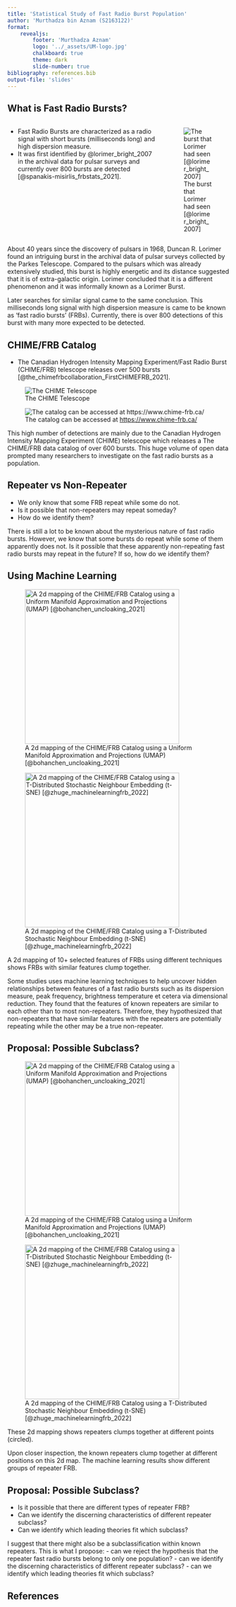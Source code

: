 ```yaml
---
title: 'Statistical Study of Fast Radio Burst Population'
author: 'Murthadza bin Aznam (S2163122)'
format: 
    revealjs:
        footer: 'Murthadza Aznam'
        logo: '../_assets/UM-logo.jpg'
        chalkboard: true
        theme: dark
        slide-number: true
bibliography: references.bib
output-file: 'slides'
---
```


## What is Fast Radio Bursts?
::::{.columns}
:::{.column}
- Fast Radio Bursts are characterized as a radio signal with short bursts (milliseconds long) and high dispersion measure. 
- It was first identified by @lorimer_bright_2007 in the archival data for pulsar surveys and currently over 800 bursts are detected [@spanakis-misirlis_frbstats_2021].
:::

:::{.column}
![The burst that Lorimer had seen [@lorimer_bright_2007]](./figures/lorimer-burst-original.png)
:::
::::

:::{.notes}
 <!-- 1 min -->
About 40 years since the discovery of pulsars in 1968, Duncan R. Lorimer found an intriguing burst in the archival data of pulsar surveys collected by the Parkes Telescope. 
Compared to the pulsars which was already extensively studied, this burst is highly energetic and its distance suggested that it is of extra-galactic origin.
Lorimer concluded that it is a different phenomenon and it was informally known as a Lorimer Burst.

Later searches for similar signal came to the same conclusion.
This milliseconds long signal with high dispersion measure is came to be known as 'fast radio bursts' (FRBs).
Currently, there is over 800 detections of this burst with many more expected to be detected.
:::

## CHIME/FRB Catalog
- The Canadian Hydrogen Intensity Mapping Experiment/Fast Radio Burst (CHIME/FRB) telescope releases over 500 bursts [@the_chimefrbcollaboration_FirstCHIMEFRB_2021].

:::{layout-ncol="2"}
![The CHIME Telescope](https://news.yale.edu/sites/default/files/styles/featured_media/public/bg6.jpg?itok=GWm-ycCb&c=07307e7d6a991172b9f808eb83b18804)

![The catalog can be accessed at [https://www.chime-frb.ca/](https://www.chime-frb.ca/)](./figures/chime-open-data.png)
:::

:::{.notes}
<!-- 30 sec -->
This high number of detections are mainly due to the Canadian Hydrogen Intensity Mapping Experiment (CHIME) telescope which releases a The CHIME/FRB data catalog of over 600 bursts.
This huge volume of open data prompted many researchers to investigate on the fast radio bursts as a population.
:::

## Repeater vs Non-Repeater
- We only know that some FRB repeat while some do not.
- Is it possible that non-repeaters may repeat someday?
- How do we identify them?

:::{.notes}
<!-- 30 sec -->
There is still a lot to be known about the mysterious nature of fast radio bursts.
However, we know that some bursts do repeat while some of them apparently does not.
Is it possible that these apparently non-repeating fast radio bursts may repeat in the future?
If so, how do we identify them?
:::

## Using Machine Learning{.smaller}
:::{#fig-2d layout-ncol="2"}
![A 2d mapping of the CHIME/FRB Catalog using a Uniform Manifold Approximation and Projections (UMAP) [@bohanchen_uncloaking_2021]](./figures/bohanchen_candidates.png){width=350px}

![A 2d mapping of the CHIME/FRB Catalog using a T-Distributed Stochastic Neighbour Embedding (t-SNE) [@zhuge_machinelearningfrb_2022]](./figures/zhuge_candidates.png){width=350px}

A 2d mapping of 10+ selected features of FRBs using different techniques shows FRBs with similar features clump together.
:::

:::{.notes}
<!-- 30 sec -->
Some studies uses machine learning techniques to help uncover hidden relationships between features of a fast radio bursts such as its 
dispersion measure, peak frequency, brightness temperature et cetera via dimensional reduction.
They found that the features of known repeaters are similar to each other than to most non-repeaters.
Therefore, they hypothesized that non-repeaters that have similar features with the repeaters are potentially repeating while the other may be a true non-repeater.
:::

## Proposal: Possible Subclass?{.smaller}
:::{#fig-subclass layout-ncol="2"}
![A 2d mapping of the CHIME/FRB Catalog using a Uniform Manifold Approximation and Projections (UMAP) [@bohanchen_uncloaking_2021]](./figures/umap-subclass.png){width=350px}

![A 2d mapping of the CHIME/FRB Catalog using a T-Distributed Stochastic Neighbour Embedding (t-SNE) [@zhuge_machinelearningfrb_2022]](./figures/tsne-subclass.png){width=350px}

These 2d mapping shows repeaters clumps together at different points (circled).
:::

:::{.notes}
<!-- Proposal -->
<!-- 10 sec -->
Upon closer inspection, the known repeaters clump together at different positions on this 2d map.
The machine learning results show different groups of repeater FRB.
:::

## Proposal: Possible Subclass?
- Is it possible that there are different types of repeater FRB?
- Can we identify the discerning characteristics of different repeater subclass?
- Can we identify which leading theories fit which subclass?

:::{.notes}
<!-- Proposal -->
<!-- 30 sec -->
I suggest that there might also be a subclassification within known repeaters.
This is what I propose:
- can we reject the hypothesis that the repeater fast radio bursts belong to only one population?
- can we identify the discerning characteristics of different repeater subclass?
- can we identify which leading theories fit which subclass?
:::

## References {.smaller}

:::{.refs}
:::